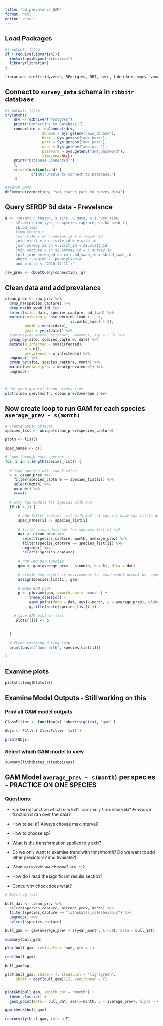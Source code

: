 ```yaml
---
title: "bd_prevalence_GAM"
format: html
editor: visual
---
```


## Load Packages

```r
#| output: false
if (!require(librarian)){
  install.packages("librarian")
  library(librarian)
}

librarian::shelf(tidyverse, RPostgres, DBI, here, lubridate, mgcv, voxel)

```

## Connect to `survey_data` schema in `ribbitr` database

```r
#| output: false
tryCatch({
    drv <- dbDriver("Postgres")
    print("Connecting to Database…")
    connection <- dbConnect(drv,
                 dbname = Sys.getenv("aws_dbname"),
                 host = Sys.getenv("aws_host"),
                 port = Sys.getenv("aws_port"),
                 user = Sys.getenv("aws_user"),
                 password = Sys.getenv("aws_password"),
                 timezone=NULL)
    print("Database Connected!")
    },
    error=function(cond) {
            print("Unable to connect to Database.")
    })

#search path
dbExecute(connection, "set search_path to survey_data")

```

## Query SERDP Bd data - Prevelance

```r

q <- "select r.region, s.site, v.date, v.survey_time,
     s2.detection_type, c.species_capture, sb.bd_swab_id,
     sb.bd_load
     from region r
     join site s on r.region_id = s.region_id 
     join visit v on s.site_id = v.site_id 
     join survey s2 on v.visit_id = s2.visit_id
     join capture c on s2.survey_id = c.survey_id 
     full join serdp_bd sb on c.bd_swab_id = sb.bd_swab_id
     where r.region = 'pennsylvania'
     and v.date < '2020-12-31';"

raw_prev <- dbGetQuery(connection, q)

```

## Clean data and add prevalance

```r

clean_prev <- raw_prev %>% 
  drop_na(species_capture) %>%
  drop_na(bd_swab_id) %>% 
  select(site, date, species_capture, bd_load) %>% 
  mutate(infected = case_when(bd_load >1 ~ 1,
                              is.na(bd_load) ~ 0),
         month = month(date),
         year = year(date)) %>%
  #unite(year_month, c("year", "month"), sep = "-") %>% 
  group_by(site, species_capture, date) %>% 
  mutate(n_infected = sum(infected),
         n = n(),
         prevalence = n_infected/n) %>% 
  ungroup() %>% 
  group_by(site, species_capture, month) %>% 
  mutate(average_prev = mean(prevalence)) %>% 
  ungroup()



# not much general trend across time
plot(clean_prev$month, clean_prev$average_prev)

```


## Now create loop to run GAM for each species `average_prev ~ s(month)`
```r
# Create empty objects
species_list <- unique(clean_prev$species_capture)

plots <- list()

spec_names <- c()

# Loop through each species
for (i in 1:length(species_list)) {
  
  # find species with low k value
  k <- clean_prev %>% 
    filter(species_capture == species_list[i]) %>% 
    select(month) %>% 
    unique() %>% 
    nrow()
  
  # only run models for species with k>2
  if (k > 2) {
  
      # add filter species list with k>2 - 3 species have too little data    
      spec_names[i] <- species_list[i]
      
      # filter clean data set for species list of k>2
      dat <- clean_prev %>% 
        select(species_capture, month, average_prev) %>% 
        filter(species_capture == species_list[i]) %>%  
        ungroup() %>% 
        select(!species_capture)
  
      # run GAM per species
      gam <- gam(average_prev ~ s(month, k = k), data = dat) 
      
      # create new object in environment for each model output per species
      assign(species_list[i], gam) 
      
      # make GAM plot
      p <- plotGAM(gam, smooth.cov = 'month') +
           theme_classic() +
           geom_point(data = dat, aes(x=month, y = average_prev), alpha = 0.08, pch = 1) +
           ggtitle(paste(species_list[i]))
    
    # save GAM plot in list
     plots[[i]] <- p
    
  
  }
  
  # Error checking during loop
  print(paste("done with", species_list[i]))

}

```

## Examine plots
```r


plots[1:length(plots)]


```

## Examine Model Outputs - Still working on this
### Print all GAM model outputs
```r

ClassFilter <- function(x) inherits(get(x), 'gam' )

Objs <- Filter( ClassFilter, ls() )

print(Objs)

```

### Select which GAM model to view
```r
summary(lithobates_catesbeianus)
```


## GAM Model `average_prev ~ s(month)` per species - PRACTICE ON ONE SPECIES

### Questions:

-   k is basis function which is what? how many time intervals? Amount a function is ran over the data?

-   How to set k? Always choose max interval?

-   How to choose sp?

-   What is the transformation applied to y axis?

-   Do we only want to examine trend with time/month? Do we want to add other predictors? (multivariate?)

-   What `method` do we choose? `GCV.Cp`?

-   How do I read the significant results section?

-   Concurvity check does what?

```r
# Bullfrog test

bull_dat <- clean_prev %>% 
  select(species_capture, average_prev, month) %>% 
  filter(species_capture == "lithobates_catesbeianus") %>% 
  ungroup() %>% 
  select(!species_capture)

bull_gam <- gam(average_prev ~ s(year_month, k =50), data = bull_dat)

summary(bull_gam)

plot(bull_gam, residuals = TRUE, pch = 1)

coef(bull_gam)

bull_gam$sp

plot(bull_gam, shade = T, shade.col = "lightgreen",
     shift = coef(bull_gam)[1], seWithMean = T)


plotGAM(bull_gam, smooth.cov = 'month') +
  theme_classic() +
  geom_point(data = bull_dat, aes(x=month, y = average_prev), alpha = 0.08, pch = 1) 

gam.check(bull_gam)

concurvity(bull_gam, full = T)

```
